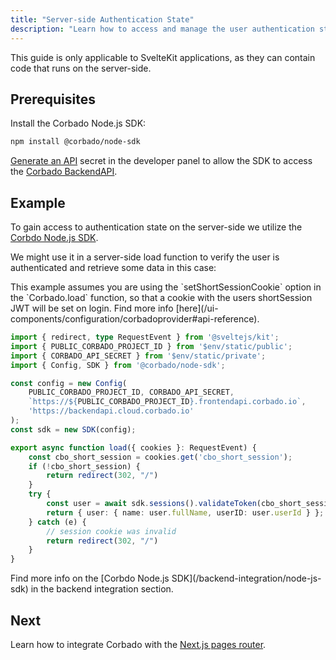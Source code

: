 ```yaml
---
title: "Server-side Authentication State"
description: "Learn how to access and manage the user authentication state on the server-side in your SvelteKit application."
---
```


<Info>
    This guide is only applicable to SvelteKit applications, as they can contain code that runs on the server-side.
</Info>

## Prerequisites

Install the Corbado Node.js SDK:

```bash
npm install @corbado/node-sdk
```

[Generate an API](https://app.corbado.com/settings/credentials?tab=API+Secrets) secret in the developer panel
to allow the SDK to access the [Corbado BackendAPI](/overview/corbado-api-structure/backend-api).

## Example

To gain access to authentication state on the server-side we utilize the [Corbdo Node.js SDK](/backend-integration/node-js-sdk).

We might use it in a server-side load function to verify the user is authenticated and retrieve some data in this case:

<Warning>
    This example assumes you are using the `setShortSessionCookie` option in the `Corbado.load` function,
    so that a cookie with the users shortSession JWT will be set on login.
    Find more info [here](/ui-components/configuration/corbadoprovider#api-reference).
</Warning>

```ts routes/profile/+page.server.ts
import { redirect, type RequestEvent } from '@sveltejs/kit';
import { PUBLIC_CORBADO_PROJECT_ID } from '$env/static/public';
import { CORBADO_API_SECRET } from '$env/static/private';
import { Config, SDK } from '@corbado/node-sdk';

const config = new Config(
    PUBLIC_CORBADO_PROJECT_ID, CORBADO_API_SECRET,
    `https://${PUBLIC_CORBADO_PROJECT_ID}.frontendapi.corbado.io`,
    'https://backendapi.cloud.corbado.io'
);
const sdk = new SDK(config);

export async function load({ cookies }: RequestEvent) {
    const cbo_short_session = cookies.get('cbo_short_session');
    if (!cbo_short_session) {
        return redirect(302, "/")
    }
    try {
        const user = await sdk.sessions().validateToken(cbo_short_session);
        return { user: { name: user.fullName, userID: user.userId } };
    } catch (e) {
        // session cookie was invalid
        return redirect(302, "/")
    }
}
```

<Note>
    Find more info on the [Corbdo Node.js SDK](/backend-integration/node-js-sdk) in the backend integration section.
</Note>

## Next

Learn how to integrate Corbado with the [Next.js pages router](/frontend-integration/next-js/pages-router).